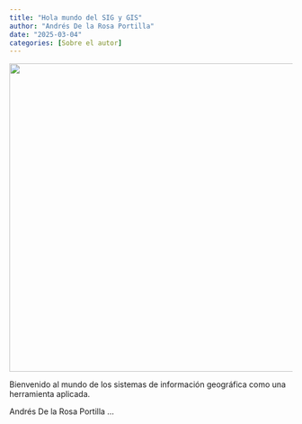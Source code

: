 ```yaml
---
title: "Hola mundo del SIG y GIS"
author: "Andrés De la Rosa Portilla"
date: "2025-03-04"
categories: [Sobre el autor]
---
```


![](images/SIG.png){fig-align="center" width="548"}

Bienvenido al mundo de los sistemas de información geográfica como una herramienta aplicada.

Andrés De la Rosa Portilla ...
